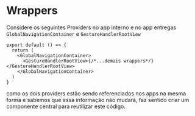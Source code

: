 # Wrappers

Considere os seguintes Providers no app interno e no app entregas `GlobalNavigationContainer` e `GestureHandlerRootView`

```tsx
export default () => {
  return (
    <GlobalNavigationContainer>
      <GestureHandlerRootView>{/*...demais wrappers*/}</GestureHandlerRootView>
    </GlobalNavigationContainer>
  )
}
```

como os dois providers estão sendo referenciados nos apps na mesma forma e sabemos que essa informação não mudará, faz sentido criar um componente central para reutilizar este código.

